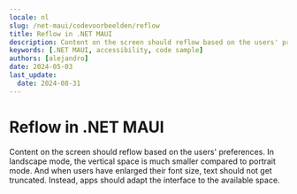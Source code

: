 ```yaml
---
locale: nl
slug: /net-maui/codevoorbeelden/reflow
title: Reflow in .NET MAUI
description: Content on the screen should reflow based on the users' preferences.
keywords: [.NET MAUI, accessibility, code sample]
authors: [alejandro]
date: 2024-05-03
last_update:
  date: 2024-08-31
---
```


# Reflow in .NET MAUI

Content on the screen should reflow based on the users' preferences. In landscape mode, the vertical space is much smaller compared to portrait mode. And when users have enlarged their font size, text should not get truncated. Instead, apps should adapt the interface to the available space.

<CodeSample id="screen-reflow" framework="net-maui" locale="en"/>
